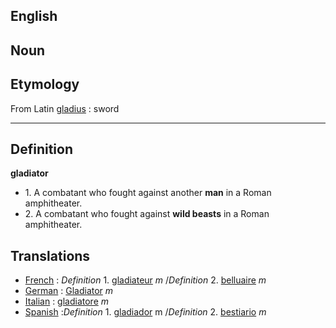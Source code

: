 ==English==

==Noun==

==Etymology==
From Latin [[gladius]] : sword

----

==Definition==

'''gladiator'''
*1. A combatant who fought against another '''man''' in a Roman amphitheater.
*2. A combatant who fought against '''wild beasts''' in a Roman amphitheater.


==Translations==

*[[French]] : ''Definition'' 1.  [[gladiateur]] ''m''  /''Definition'' 2.  [[belluaire]] ''m'' 
*[[German]] : [[Gladiator]] ''m''
*[[Italian]] : [[gladiatore]] ''m''
*[[Spanish]] :'' Definition'' 1. [[gladiador]] m  /''Definition'' 2. [[bestiario]] ''m''